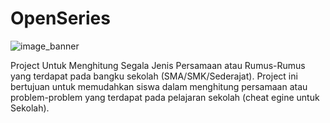 # OpenSeries

![image_banner](https://raw.githubusercontent.com/bellshade/OpenSeries/develop-library/.github/openSeries.png)

Project Untuk Menghitung Segala Jenis Persamaan atau Rumus-Rumus yang terdapat pada bangku sekolah (SMA/SMK/Sederajat). Project ini bertujuan untuk memudahkan siswa dalam menghitung persamaan atau problem-problem yang terdapat pada pelajaran sekolah (cheat egine untuk Sekolah).
